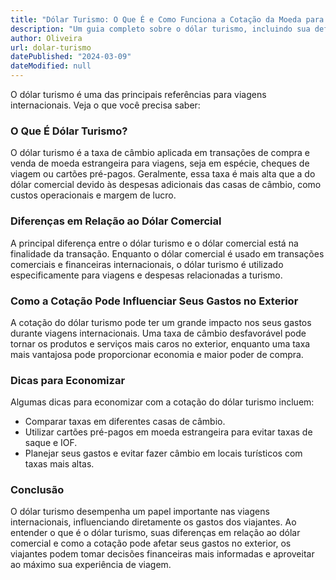 ```yaml
---
title: "Dólar Turismo: O Que É e Como Funciona a Cotação da Moeda para Viagens"
description: "Um guia completo sobre o dólar turismo, incluindo sua definição, diferenças em relação ao dólar comercial, e como a cotação da moeda para viagens pode influenciar seus gastos no exterior."
author: Oliveira
url: dolar-turismo
datePublished: "2024-03-09"
dateModified: null
---
```


O dólar turismo é uma das principais referências para viagens internacionais. Veja o que você precisa saber:

### O Que É Dólar Turismo?

O dólar turismo é a taxa de câmbio aplicada em transações de compra e venda de moeda estrangeira para viagens, seja em espécie, cheques de viagem ou cartões pré-pagos. Geralmente, essa taxa é mais alta que a do dólar comercial devido às despesas adicionais das casas de câmbio, como custos operacionais e margem de lucro.

### Diferenças em Relação ao Dólar Comercial

A principal diferença entre o dólar turismo e o dólar comercial está na finalidade da transação. Enquanto o dólar comercial é usado em transações comerciais e financeiras internacionais, o dólar turismo é utilizado especificamente para viagens e despesas relacionadas a turismo.

### Como a Cotação Pode Influenciar Seus Gastos no Exterior

A cotação do dólar turismo pode ter um grande impacto nos seus gastos durante viagens internacionais. Uma taxa de câmbio desfavorável pode tornar os produtos e serviços mais caros no exterior, enquanto uma taxa mais vantajosa pode proporcionar economia e maior poder de compra.

### Dicas para Economizar

Algumas dicas para economizar com a cotação do dólar turismo incluem:

- Comparar taxas em diferentes casas de câmbio.
- Utilizar cartões pré-pagos em moeda estrangeira para evitar taxas de saque e IOF.
- Planejar seus gastos e evitar fazer câmbio em locais turísticos com taxas mais altas.

### Conclusão

O dólar turismo desempenha um papel importante nas viagens internacionais, influenciando diretamente os gastos dos viajantes. Ao entender o que é o dólar turismo, suas diferenças em relação ao dólar comercial e como a cotação pode afetar seus gastos no exterior, os viajantes podem tomar decisões financeiras mais informadas e aproveitar ao máximo sua experiência de viagem.
